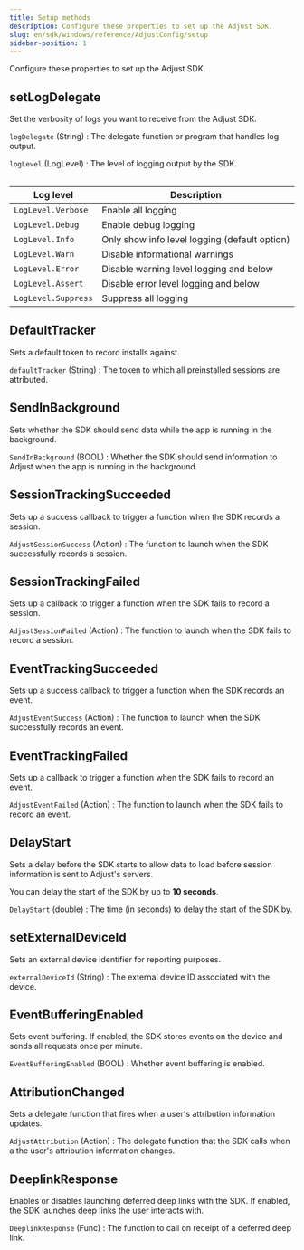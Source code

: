 ```yaml
---
title: Setup methods
description: Configure these properties to set up the Adjust SDK.
slug: en/sdk/windows/reference/AdjustConfig/setup
sidebar-position: 1
---
```


Configure these properties to set up the Adjust SDK.

<Function>

## setLogDelegate

Set the verbosity of logs you want to receive from the Adjust SDK.

<slot slot="signature">


<SetLogDelegateSig />

`logDelegate` (String)
: The delegate function or program that handles log output.

</slot>

<slot slot="snippet">


<SetLogDelegate />

</slot>

<slot slot="parameters">

`logLevel` (LogLevel)
: The level of logging output by the SDK.

<Table>

| Log level           | Description                                   |
| ------------------- | --------------------------------------------- |
| `LogLevel.Verbose`  | Enable all logging                            |
| `LogLevel.Debug`    | Enable debug logging                          |
| `LogLevel.Info`     | Only show info level logging (default option) |
| `LogLevel.Warn`     | Disable informational warnings                |
| `LogLevel.Error`    | Disable warning level logging and below       |
| `LogLevel.Assert`   | Disable error level logging and below         |
| `LogLevel.Suppress` | Suppress all logging                          |

</Table>

</slot>

</Function>

<Function>

## DefaultTracker

Sets a default token to record installs against.

<slot slot="signature">


<DefaultTrackerSig />

</slot>

<slot slot="snippet">


<SetDefaultTracker />

</slot>

<slot slot="parameters">

`defaultTracker` (String)
: The token to which all preinstalled sessions are attributed.

</slot>

</Function>

<Function>

## SendInBackground

Sets whether the SDK should send data while the app is running in the background.

<slot slot="signature">


<SendInBackgroundSig />

</slot>

<slot slot="snippet">


<SendInBackground />

</slot>

<slot slot="parameters">

`SendInBackground` (BOOL)
: Whether the SDK should send information to Adjust when the app is running in the background.

</slot>

</Function>

<Function>

## SessionTrackingSucceeded

Sets up a success callback to trigger a function when the SDK records a session.

<slot slot="signature">


<SessionTrackingSucceededSig />

</slot>

<slot slot="snippet">


<SessionTrackingSucceeded />

</slot>

<slot slot="parameters">

`AdjustSessionSuccess` (Action)
: The function to launch when the SDK successfully records a session.

</slot>

</Function>

<Function>

## SessionTrackingFailed

Sets up a callback to trigger a function when the SDK fails to record a session.

<slot slot="signature">


<SessionTrackingFailedSig />

</slot>

<slot slot="snippet">


<SessionTrackingFailed />

</slot>

<slot slot="parameters">

`AdjustSessionFailed` (Action)
: The function to launch when the SDK fails to record a session.

</slot>

</Function>

<Function>

## EventTrackingSucceeded

Sets up a success callback to trigger a function when the SDK records an event.

<slot slot="signature">


<EventTrackingSucceededSig />

</slot>

<slot slot="snippet">


<EventTrackingSucceeded />

</slot>

<slot slot="parameters">

`AdjustEventSuccess` (Action)
: The function to launch when the SDK successfully records an event.

</slot>

</Function>

<Function>

## EventTrackingFailed

Sets up a callback to trigger a function when the SDK fails to record an event.

<slot slot="signature">


<EventTrackingFailedSig />

</slot>

<slot slot="snippet">


<EventTrackingFailed />

</slot>

<slot slot="parameters">

`AdjustEventFailed` (Action)
: The function to launch when the SDK fails to record an event.

</slot>

</Function>

<Function>

## DelayStart

Sets a delay before the SDK starts to allow data to load before session information is sent to Adjust's servers.

<Callout type="info">

You can delay the start of the SDK by up to **10 seconds**.

</Callout>

<slot slot="signature">


<DelayStartSig />

</slot>

<slot slot="snippet">


<DelayStart />

</slot>

<slot slot="parameters">

`DelayStart` (double)
: The time (in seconds) to delay the start of the SDK by.

</slot>

</Function>

<Function>

## setExternalDeviceId

Sets an external device identifier for reporting purposes.

<slot slot="signature">


<SetExternalDeviceIdSig />

</slot>

<slot slot="snippet">


<SetExternalDeviceId />

</slot>

<slot slot="parameters">

`externalDeviceId` (String)
: The external device ID associated with the device.

</slot>

</Function>

<Function>

## EventBufferingEnabled

Sets event buffering. If enabled, the SDK stores events on the device and sends all requests once per minute.

<slot slot="snippet">


<EventBufferingEnabledSig />

</slot>

<slot slot="snippet">


<EventBufferingEnabled />

</slot>

<slot slot="parameters">

`EventBufferingEnabled` (BOOL)
: Whether event buffering is enabled.

</slot>

</Function>

<Function>

## AttributionChanged

Sets a delegate function that fires when a user's attribution information updates.

<slot slot="snippet">


<AttributionChangedSig />

</slot>

<slot slot="parameters">

`AdjustAttribution` (Action)
: The delegate function that the SDK calls when a the user's attribution information changes.

</slot>

<slot slot="snippet">


<AttributionChanged />

</slot>

</Function>

<Function>

## DeeplinkResponse

Enables or disables launching deferred deep links with the SDK. If enabled, the SDK launches deep links the user interacts with.

<slot slot="snippet">


<DeeplinkResponseSig />

</slot>

<slot slot="parameters">

`DeeplinkResponse` (Func)
: The function to call on receipt of a deferred deep link.

</slot>

<slot slot="snippet">


<DeeplinkResponse />

</slot>

</Function>
